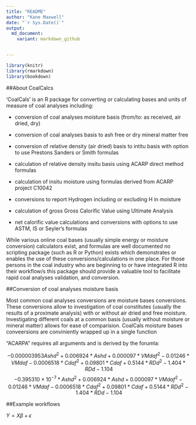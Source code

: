 ```yaml
---
title: "README"
author: "Kane Maxwell"
date: "`r Sys.Date()`"
output:
  md_document:
    variant: markdown_github


---
```


```r
library(knitr)
library(rmarkdown)
library(bookdown)

```

##About CoalCalcs

'CoalCals' is an R package for converting or calculating bases and units of measure of coal analyses including:

* conversion of coal analyses moisture basis (from/to: as received, air dried, dry) 

* conversion of coal analyses basis to ash free or dry mineral matter free

* conversion of relative density (air dried) basis to intitu basis with option to use Prestons Sanders or Smith formulas

* calculation of relative density insitu basis using ACARP direct method formulas

* calculation of insitu moisture using formulas derived from ACARP project C10042 

* conversions to report Hydrogen including or excluding H in moisture

* calculation of gross Gross Calorific Value using Ultimate Analysis

* net calorific value calculations and conversions with options to use ASTM, IS or Seyler's formulas 



While various online coal bases (usually simple energy or moisture conversion) calculators exist, and formulas are well documented no scripting package (such as R or Python) exists which demonstrates or enables the use of these conversions/calculations in one place. For those persons in the coal industry who are beginning to or have integrated R into their workflow/s this package should provide a valuable tool to facilitate rapid coal analyses validation, and conversion. 


##Conversion of coal analyses moisture basis

Most common coal analyses conversions are moisture bases conversions. These conversions allow to investigation of coal constitutes (usually the results of a proximate analysis) with or without air dried and free moisture. Investigating different coals at a common basis (usually without moisture or mineral matter) allows for ease of comparision. CoalCals moisture bases conveersions are conviniently wrapped up in a single function 

"ACARPA" requires all arguments and is derived by the forumla:
 
$$-0.000003953Ashd^2+0.006924*Ashd+0.000097*VMdaf^2-0.01246*VMdaf-0.0006518*Cdaf^2+0.09801*Cdaf+0.5144*RDd^2-1.404*RDd-1.104$$
$$-0.395310\times10^{-7}*Ashd^2+0.006924*Ashd+0.000097*VMdaf^2-0.01246*VMdaf-0.0006518*Cdaf^2+0.09801*Cdaf+0.5144*RDd^2-1.404*RDd-1.104$$

##Example workflows

$Y = X\beta + \epsilon$



